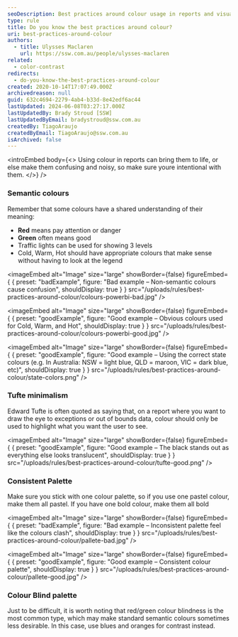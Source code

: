```yaml
---
seoDescription: Best practices around colour usage in reports and visualizations, ensuring clarity and effectiveness through semantic colours, minimalism, consistent palette, and consideration for colour blindness.
type: rule
title: Do you know the best practices around colour?
uri: best-practices-around-colour
authors:
  - title: Ulysses Maclaren
    url: https://ssw.com.au/people/ulysses-maclaren
related:
  - color-contrast
redirects:
  - do-you-know-the-best-practices-around-colour
created: 2020-10-14T17:07:49.000Z
archivedreason: null
guid: 632c4694-2279-4ab4-b33d-8e42edf6ac44
lastUpdated: 2024-06-08T03:27:17.000Z
lastUpdatedBy: Brady Stroud [SSW]
lastUpdatedByEmail: bradystroud@ssw.com.au
createdBy: TiagoAraujo
createdByEmail: TiagoAraujo@ssw.com.au
isArchived: false
---
```


<introEmbed
  body={<>
Using colour in reports can bring them to life, or else make them confusing and noisy, so make sure youre intentional with them.
  </>}
/>
### Semantic colours

Remember that some colours have a shared understanding of their meaning:

* **Red** means pay attention or danger
* **Green** often means good
* Traffic lights can be used for showing 3 levels
* Cold, Warm, Hot should have appropriate colours that make sense without having to look at the legend

<imageEmbed
  alt="Image"
  size="large"
  showBorder={false}
  figureEmbed={ {
    preset: "badExample",
    figure: "Bad example – Non-semantic colours cause confusion",
    shouldDisplay: true
  } }
  src="/uploads/rules/best-practices-around-colour/colours-powerbi-bad.jpg"
/>


<imageEmbed
  alt="Image"
  size="large"
  showBorder={false}
  figureEmbed={ {
    preset: "goodExample",
    figure: "Good example – Obvious colours used for Cold, Warm, and Hot",
    shouldDisplay: true
  } }
  src="/uploads/rules/best-practices-around-colour/colours-powerbi-good.jpg"
/>


<imageEmbed
  alt="Image"
  size="large"
  showBorder={false}
  figureEmbed={ {
    preset: "goodExample",
    figure: "Good example – Using the correct state colours (e.g. In Australia: NSW = light blue, QLD = maroon, VIC = dark blue, etc)",
    shouldDisplay: true
  } }
  src="/uploads/rules/best-practices-around-colour/state-colors.png"
/>


### Tufte minimalism

Edward Tufte is often quoted as saying that, on a report where you want to draw the eye to exceptions or out of bounds data, colour should only be used to highlight what you want the user to see.

<imageEmbed
  alt="Image"
  size="large"
  showBorder={false}
  figureEmbed={ {
    preset: "goodExample",
    figure: "Good example – The black stands out as everything else looks translucent",
    shouldDisplay: true
  } }
  src="/uploads/rules/best-practices-around-colour/tufte-good.png"
/>


### Consistent Palette

Make sure you stick with one colour palette, so if you use one pastel colour, make them all pastel. If you have one bold colour, make them all bold

<imageEmbed
  alt="Image"
  size="large"
  showBorder={false}
  figureEmbed={ {
    preset: "badExample",
    figure: "Bad example – Inconsistent palette feel like the colours clash",
    shouldDisplay: true
  } }
  src="/uploads/rules/best-practices-around-colour/pallete-bad.jpg"
/>


<imageEmbed
  alt="Image"
  size="large"
  showBorder={false}
  figureEmbed={ {
    preset: "goodExample",
    figure: "Good example – Consistent colour palette",
    shouldDisplay: true
  } }
  src="/uploads/rules/best-practices-around-colour/pallete-good.jpg"
/>


### Colour Blind palette

Just to be difficult, it is worth noting that red/green colour blindness is the most common type, which may make standard semantic colours sometimes less desirable. In this case, use blues and oranges for contrast instead.
